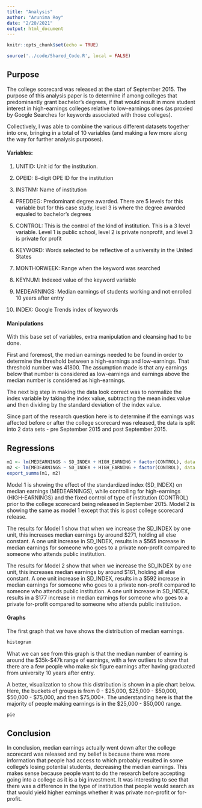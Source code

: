 ```yaml
---
title: "Analysis"
author: "Arunima Roy"
date: "2/20/2021"
output: html_document
---
```


```r
knitr::opts_chunk$set(echo = TRUE)
```

```r
source('../code/Shared_Code.R', local = FALSE)
```
## Purpose 
The college scorecard was released at the start of September 2015. The purpose of this analysis paper is to determine if among colleges that predominantly grant bachelor's degrees, if that would result in more student interest in high-earnings colleges relative to low-earnings ones (as proxied by Google Searches for keywords associated with those colleges).

Collectively, I was able to combine the various different datasets together into one, bringing in a total of 10 variables (and making a few more along the way for further analysis purposes).

#### Variables: 

1) UNITID: Unit id for the institution. 

2) OPEID: 8-digit OPE ID for the institution

3) INSTNM: Name of institution

4) PREDDEG: Predominant degree awarded. There are 5 levels for this variable but for this case study, level 3 is where the degree awarded equaled to bachelor's degrees

5) CONTROL: This is the control of the kind of institution. This is a 3 level variable. Level 1 is public school, level 2 is private nonprofit, and level 3 is private for profit

6) KEYWORD: Words selected to be reflective of a university in the United States 

7) MONTHORWEEK: Range when the keyword was searched

8) KEYNUM: Indexed value of the keyword variable

9) MEDEARNINGS: Median earnings of students working and not enrolled 10 years after entry

10) INDEX: Google Trends index of keywords

#### Manipulations 
With this base set of variables, extra manipulation and cleansing had to be done. 

First and foremost, the median earnings needed to be found in order to determine the threshold between a high-earnings and low-earnings. That threshold number was 41800. The assumption made is that any earnings below that number is considered as low-earnings and earnings above the median number is considered as high-earnings. 

The next big step in making the data look correct was to normalize the index variable by taking the index value, subtracting the mean index value and then dividing by the standard deviation of the index value. 

Since part of the research question here is to determine if the earnings was affected before or after the college scorecard was released, the data is split into 2 data sets - pre September 2015 and post September 2015.


## Regressions

```r
m1 <- lm(MEDEARNINGS ~ SD_INDEX + HIGH_EARNING + factor(CONTROL), data = pre_sept_15)
m2 <- lm(MEDEARNINGS ~ SD_INDEX + HIGH_EARNING + factor(CONTROL), data = post_sept_15)
export_summs(m1, m2)

```

Model 1 is showing the effect of the standardized index (SD_INDEX) on median earnings (MEDEARNINGS), while controlling for high-earnings (HIGH-EARNINGS) and the fixed control of type of institution (CONTROL) prior to the college scorecard being released in September 2015. Model 2 is showing the same as model 1 except that this is post college scorecard release. 

The results for Model 1 show that when we increase the SD_INDEX by one unit, this increases median earnings by around $271, holding all else constant. 
A one unit increase in SD_INDEX, results in a $565 increase in median earnings for someone who goes to a private non-profit compared to someone who attends public institution. 

The results for Model 2 show that when we increase the SD_INDEX by one unit, this increases median earnings by around $161, holding all else constant. 
A one unit increase in SD_INDEX, results in a $592 increase in median earnings for someone who goes to a private non-profit compared to someone who attends public institution. 
A one unit increase in SD_INDEX, results in a $177 increase in median earnings for someone who goes to a private for-profit compared to someone who attends public institution. 


#### Graphs

The first graph that we have shows the distribution of median earnings. 

```r
histogram
```


What we can see from this graph is that the median number of earning is around the $35k-$47k range of earnings, with a few outliers to show that there are a few people who make six figure earnings after having graduated from university 10 years after entry. 


A better, visualization to show this distribution is shown in a pie chart below. Here, the buckets of groups is from 0 - $25,000, $25,000 - $50,000, $50,000 - $75,000, and then $75,000+. The understanding here is that the majority of people making earnings is in the $25,000 - $50,000 range. 
```r
pie
```

## Conclusion

In conclusion, median earnings actually went down after the college scorecard was released and my belief is because there was more information that people had access to which probably resulted in some college's losing potential students, decreasing the median earnings. This makes sense because people want to do the research before accepting going into a college as it is a big investment. It was interesting to see that there was a difference in the type of institution that people would search as that would yield higher earnings whether it was private non-profit or for-profit.  
